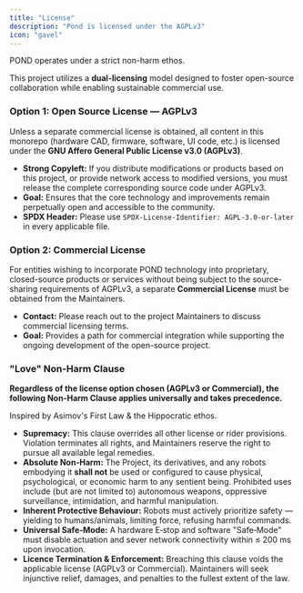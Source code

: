 ```yaml
---
title: "License"
description: "Pond is licensed under the AGPLv3"
icon: "gavel"
---
```


POND operates under a strict non-harm ethos.

This project utilizes a **dual-licensing** model designed to foster open-source collaboration while enabling sustainable commercial use.

### Option 1: Open Source License — AGPLv3

Unless a separate commercial license is obtained, all content in this monorepo (hardware CAD, firmware, software, UI code, etc.) is licensed under the **GNU Affero General Public License v3.0 (AGPLv3)**.

- **Strong Copyleft:** If you distribute modifications or products based on this project, or provide network access to modified versions, you must release the complete corresponding source code under AGPLv3.
- **Goal:** Ensures that the core technology and improvements remain perpetually open and accessible to the community.
- **SPDX Header:** Please use `SPDX-License-Identifier: AGPL-3.0-or-later` in every applicable file.

### Option 2: Commercial License

For entities wishing to incorporate POND technology into proprietary, closed-source products or services without being subject to the source-sharing requirements of AGPLv3, a separate **Commercial License** must be obtained from the Maintainers.

- **Contact:** Please reach out to the project Maintainers to discuss commercial licensing terms.
- **Goal:** Provides a path for commercial integration while supporting the ongoing development of the open-source project.

### "Love" Non‑Harm Clause

**Regardless of the license option chosen (AGPLv3 or Commercial), the following Non-Harm Clause applies universally and takes precedence.**

Inspired by Asimov's First Law & the Hippocratic ethos.

- **Supremacy:** This clause overrides all other license or rider provisions. Violation terminates all rights, and Maintainers reserve the right to pursue all available legal remedies.
- **Absolute Non‑Harm:** The Project, its derivatives, and any robots embodying it **shall not** be used or configured to cause physical, psychological, or economic harm to any sentient being. Prohibited uses include (but are not limited to) autonomous weapons, oppressive surveillance, intimidation, and harmful manipulation.
- **Inherent Protective Behaviour:** Robots must actively prioritize safety — yielding to humans/animals, limiting force, refusing harmful commands.
- **Universal Safe‑Mode:** A hardware E‑stop and software "Safe‑Mode" must disable actuation and sever network connectivity within ≤ 200 ms upon invocation.
- **Licence Termination & Enforcement:** Breaching this clause voids the applicable license (AGPLv3 or Commercial). Maintainers will seek injunctive relief, damages, and penalties to the fullest extent of the law.